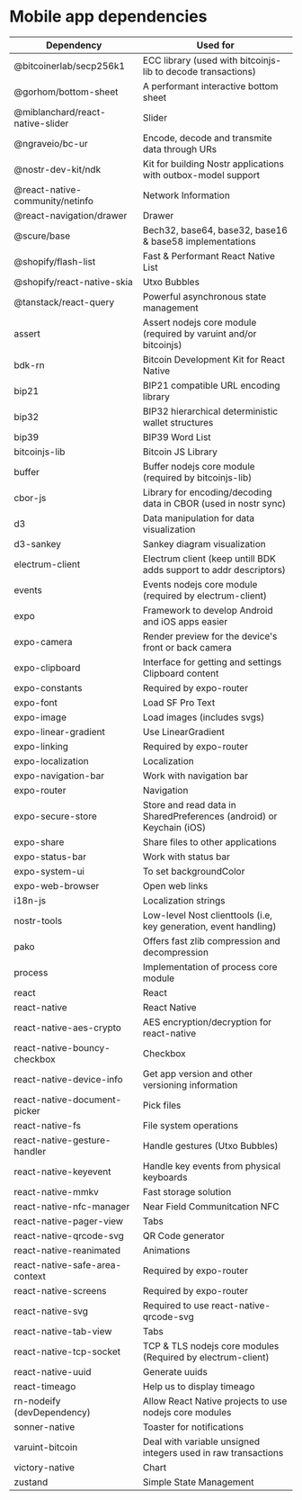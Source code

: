# Mobile app dependencies

| Dependency                       | Used for                                                             |
| -------------------------------- | -------------------------------------------------------------------- |
| @bitcoinerlab/secp256k1          | ECC library (used with bitcoinjs-lib to decode transactions)         |
| @gorhom/bottom-sheet             | A performant interactive bottom sheet                                |
| @miblanchard/react-native-slider | Slider                                                               |
| @ngraveio/bc-ur                  | Encode, decode and transmite data through URs                        |
| @nostr-dev-kit/ndk               | Kit for building Nostr applications with outbox-model support        |
| @react-native-community/netinfo  | Network Information                                                  |
| @react-navigation/drawer         | Drawer                                                               |
| @scure/base                      | Bech32, base64, base32, base16 & base58 implementations              |
| @shopify/flash-list              | Fast & Performant React Native List                                  |
| @shopify/react-native-skia       | Utxo Bubbles                                                         |
| @tanstack/react-query            | Powerful asynchronous state management                               |
| assert                           | Assert nodejs core module (required by varuint and/or bitcoinjs)     |
| bdk-rn                           | Bitcoin Development Kit for React Native                             |
| bip21                            | BIP21 compatible URL encoding library                                |
| bip32                            | BIP32 hierarchical deterministic wallet structures                   |
| bip39                            | BIP39 Word List                                                      |
| bitcoinjs-lib                    | Bitcoin JS Library                                                   |
| buffer                           | Buffer nodejs core module (required by bitcoinjs-lib)                |
| cbor-js                          | Library for encoding/decoding data in CBOR (used in nostr sync)      |
| d3                               | Data manipulation for data visualization                             |
| d3-sankey                        | Sankey diagram visualization                                         |
| electrum-client                  | Electrum client (keep untill BDK adds support to addr descriptors)   |
| events                           | Events nodejs core module (required by electrum-client)              |
| expo                             | Framework to develop Android and iOS apps easier                     |
| expo-camera                      | Render preview for the device's front or back camera                 |
| expo-clipboard                   | Interface for getting and settings Clipboard content                 |
| expo-constants                   | Required by expo-router                                              |
| expo-font                        | Load SF Pro Text                                                     |
| expo-image                       | Load images (includes svgs)                                          |
| expo-linear-gradient             | Use LinearGradient                                                   |
| expo-linking                     | Required by expo-router                                              |
| expo-localization                | Localization                                                         |
| expo-navigation-bar              | Work with navigation bar                                             |
| expo-router                      | Navigation                                                           |
| expo-secure-store                | Store and read data in SharedPreferences (android) or Keychain (iOS) |
| expo-share                       | Share files to other applications                                    |
| expo-status-bar                  | Work with status bar                                                 |
| expo-system-ui                   | To set backgroundColor                                               |
| expo-web-browser                 | Open web links                                                       |
| i18n-js                          | Localization strings                                                 |
| nostr-tools                      | Low-level Nost clienttools (i.e, key generation, event handling)     |
| pako                             | Offers fast zlib compression and decompression                       |
| process                          | Implementation of process core module                                |
| react                            | React                                                                |
| react-native                     | React Native                                                         |
| react-native-aes-crypto          | AES encryption/decryption for react-native                           |
| react-native-bouncy-checkbox     | Checkbox                                                             |
| react-native-device-info         | Get app version and other versioning information                     |
| react-native-document-picker     | Pick files                                                           |
| react-native-fs                  | File system operations                                               |
| react-native-gesture-handler     | Handle gestures (Utxo Bubbles)                                       |
| react-native-keyevent            | Handle key events from physical keyboards                            |
| react-native-mmkv                | Fast storage solution                                                |
| react-native-nfc-manager         | Near Field Communitcation NFC                                        |
| react-native-pager-view          | Tabs                                                                 |
| react-native-qrcode-svg          | QR Code generator                                                    |
| react-native-reanimated          | Animations                                                           |
| react-native-safe-area-context   | Required by expo-router                                              |
| react-native-screens             | Required by expo-router                                              |
| react-native-svg                 | Required to use react-native-qrcode-svg                              |
| react-native-tab-view            | Tabs                                                                 |
| react-native-tcp-socket          | TCP & TLS nodejs core modules (Required by electrum-client)          |
| react-native-uuid                | Generate uuids                                                       |
| react-timeago                    | Help us to display timeago                                           |
| rn-nodeify (devDependency)       | Allow React Native projects to use nodejs core modules               |
| sonner-native                    | Toaster for notifications                                            |
| varuint-bitcoin                  | Deal with variable unsigned integers used in raw transactions        |
| victory-native                   | Chart                                                                |
| zustand                          | Simple State Management                                              |
